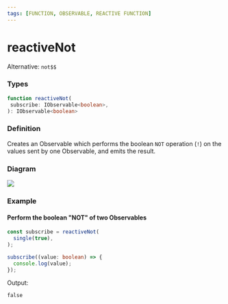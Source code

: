 ```yaml
---
tags: [FUNCTION, OBSERVABLE, REACTIVE FUNCTION]
---
```


# reactiveNot

Alternative: `not$$`

### Types

```ts
function reactiveNot(
 subscribe: IObservable<boolean>,
): IObservable<boolean>
```

### Definition

Creates an Observable which performs the boolean `NOT` operation (`!`) on the values sent by one Observable, and emits the result.

### Diagram

[![](https://mermaid.ink/img/pako:eNptkE0KwjAQha8SZqVQL5BFoaBbXai7bKbJVANtUtNJQUrvbqoVW3A3P997j5kBtDcEEjp6RHKa9hZvARvllGsxsNW2RceiENgJX3YUeixrWi8DoWbb09HzhC3azU-yXWtO18uUUezyfMFLUWHdJfvFLBEJloJDpD-Cz_gPPzspBxk0FBq0Jt05KCeEAr5TQwpkKg1VGGtWoNyY0NgaZDoYyz6AfJtkgJH9-ek0yCnuC82_mqnxBdmjeKY)](https://mermaid.live/edit#pako:eNptkE0KwjAQha8SZqVQL5BFoaBbXai7bKbJVANtUtNJQUrvbqoVW3A3P997j5kBtDcEEjp6RHKa9hZvARvllGsxsNW2RceiENgJX3YUeixrWi8DoWbb09HzhC3azU-yXWtO18uUUezyfMFLUWHdJfvFLBEJloJDpD-Cz_gPPzspBxk0FBq0Jt05KCeEAr5TQwpkKg1VGGtWoNyY0NgaZDoYyz6AfJtkgJH9-ek0yCnuC82_mqnxBdmjeKY)

### Example

#### Perform the boolean "NOT" of two Observables

```ts
const subscribe = reactiveNot(
  single(true),
);

subscribe((value: boolean) => {
  console.log(value);
});
```

Output:

```text
false
```
